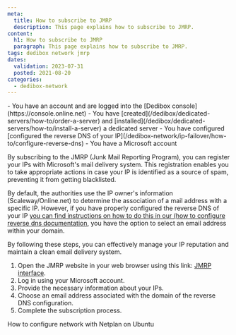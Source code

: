 ```yaml
---
meta:
  title: How to subscribe to JMRP
  description: This page explains how to subscribe to JMRP.
content:
  h1: How to subscribe to JMRP
  paragraph: This page explains how to subscribe to JMRP.
tags: dedibox network jmrp
dates:
  validation: 2023-07-31
  posted: 2021-08-20
categories:
  - dedibox-network
---
```


<Message type="requirement">
  - You have an account and are logged into the [Dedibox console](https://console.online.net)
  - You have [created](/dedibox/dedicated-servers/how-to/order-a-server) and [installed](/dedibox/dedicated-servers/how-to/install-a-server) a dedicated server
  - You have configured [configured the reverse DNS of your IP](/dedibox-network/ip-failover/how-to/configure-reverse-dns)
  - You have a Microsoft account
</Message>

By subscribing to the JMRP (Junk Mail Reporting Program), you can register your IPs with Microsoft's mail delivery system. This registration enables you to take appropriate actions in case your IP is identified as a source of spam, preventing it from getting blacklisted.

By default, the authorities use the IP owner's information (Scaleway/Online.net) to determine the association of a mail address with a specific IP. 
However, if you have properly configured the reverse DNS of your IP [you can find instructions on how to do this in our (how to configure reverse dns documentation](/dedibox-network/ip-failover/how-to/configure-reverse-dns), you have the option to select an email address within your domain.

By following these steps, you can effectively manage your IP reputation and maintain a clean email delivery system.

1. Open the JMRP website in your web browser using this link: [JMRP interface](https://postmaster.live.com/snds/JMRP.aspx).
2. Log in using your Microsoft account.
3. Provide the necessary information about your IPs.
4. Choose an email address associated with the domain of the reverse DNS configuration.
5. Complete the subscription process.

<Navigation title="See Also">
  <PreviousButton to="/dedibox-network/network/how-to/configure-network-netplan/">How to configure network with Netplan on Ubuntu</PreviousButton>
</Navigation>